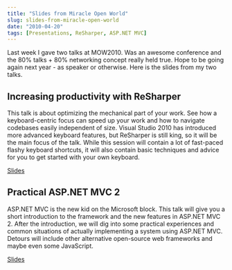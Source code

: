 ```yaml
---
title: "Slides from Miracle Open World"
slug: slides-from-miracle-open-world
date: "2010-04-20"
tags: [Presentations, ReSharper, ASP.NET MVC]
---
```

Last week I gave two talks at MOW2010. Was an awesome conference and the 80% talks + 80% networking concept really held true. Hope to be going again next year - as speaker or otherwise. Here is the slides from my two talks.
  
## Increasing productivity with ReSharper
This talk is about optimizing the mechanical part of your work. See how a keyboard-centric focus can speed up your work and how to navigate codebases easily independent of size. Visual Studio 2010 has introduced more advanced keyboard features, but ReSharper is still king, so it will be the main focus of the talk. While this session will contain a lot of fast-paced flashy keyboard shortcuts, it will also contain basic techniques and advice for you to get started with your own keyboard.
  
[Slides](/files/Productivity-with-ReSharper.pptx)
  
## Practical ASP.NET MVC 2
ASP.NET MVC is the new kid on the Microsoft block. This talk will give you a short introduction to the framework and the new features in ASP.NET MVC 2. After the introduction, we will dig into some practical experiences and common situations of actually implementing a system using ASP.NET MVC. Detours will include other alternative open-source web frameworks and maybe even some JavaScript.
  
[Slides](/files/Practical-ASP.NET-MVC.pptx)
